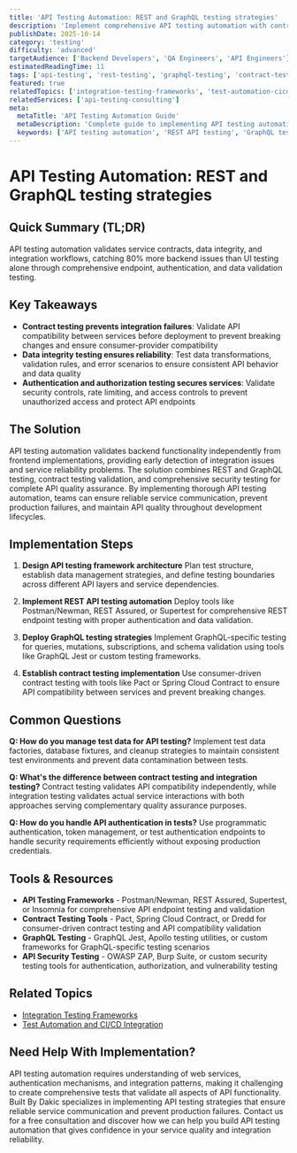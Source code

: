 ```yaml
---
title: 'API Testing Automation: REST and GraphQL testing strategies'
description: 'Implement comprehensive API testing automation with contract testing, API validation, and integration testing for reliable service communication and API quality assurance.'
publishDate: 2025-10-14
category: 'testing'
difficulty: 'advanced'
targetAudience: ['Backend Developers', 'QA Engineers', 'API Engineers']
estimatedReadingTime: 11
tags: ['api-testing', 'rest-testing', 'graphql-testing', 'contract-testing']
featured: true
relatedTopics: ['integration-testing-frameworks', 'test-automation-cicd-integration']
relatedServices: ['api-testing-consulting']
meta:
  metaTitle: 'API Testing Automation Guide'
  metaDescription: 'Complete guide to implementing API testing automation with REST, GraphQL, and contract testing strategies.'
  keywords: ['API testing automation', 'REST API testing', 'GraphQL testing', 'contract testing frameworks']
---
```


# API Testing Automation: REST and GraphQL testing strategies

## Quick Summary (TL;DR)

API testing automation validates service contracts, data integrity, and integration workflows, catching 80% more backend issues than UI testing alone through comprehensive endpoint, authentication, and data validation testing.

## Key Takeaways

- **Contract testing prevents integration failures**: Validate API compatibility between services before deployment to prevent breaking changes and ensure consumer-provider compatibility
- **Data integrity testing ensures reliability**: Test data transformations, validation rules, and error scenarios to ensure consistent API behavior and data quality
- **Authentication and authorization testing secures services**: Validate security controls, rate limiting, and access controls to prevent unauthorized access and protect API endpoints

## The Solution

API testing automation validates backend functionality independently from frontend implementations, providing early detection of integration issues and service reliability problems. The solution combines REST and GraphQL testing, contract testing validation, and comprehensive security testing for complete API quality assurance. By implementing thorough API testing automation, teams can ensure reliable service communication, prevent production failures, and maintain API quality throughout development lifecycles.

## Implementation Steps

1. **Design API testing framework architecture**
   Plan test structure, establish data management strategies, and define testing boundaries across different API layers and service dependencies.

2. **Implement REST API testing automation**
   Deploy tools like Postman/Newman, REST Assured, or Supertest for comprehensive REST endpoint testing with proper authentication and data validation.

3. **Deploy GraphQL testing strategies**
   Implement GraphQL-specific testing for queries, mutations, subscriptions, and schema validation using tools like GraphQL Jest or custom testing frameworks.

4. **Establish contract testing implementation**
   Use consumer-driven contract testing with tools like Pact or Spring Cloud Contract to ensure API compatibility between services and prevent breaking changes.

## Common Questions

**Q: How do you manage test data for API testing?**
Implement test data factories, database fixtures, and cleanup strategies to maintain consistent test environments and prevent data contamination between tests.

**Q: What's the difference between contract testing and integration testing?**
Contract testing validates API compatibility independently, while integration testing validates actual service interactions with both approaches serving complementary quality assurance purposes.

**Q: How do you handle API authentication in tests?**
Use programmatic authentication, token management, or test authentication endpoints to handle security requirements efficiently without exposing production credentials.

## Tools & Resources

- **API Testing Frameworks** - Postman/Newman, REST Assured, Supertest, or Insomnia for comprehensive API endpoint testing and validation
- **Contract Testing Tools** - Pact, Spring Cloud Contract, or Dredd for consumer-driven contract testing and API compatibility validation
- **GraphQL Testing** - GraphQL Jest, Apollo testing utilities, or custom frameworks for GraphQL-specific testing scenarios
- **API Security Testing** - OWASP ZAP, Burp Suite, or custom security testing tools for authentication, authorization, and vulnerability testing

## Related Topics

- [Integration Testing Frameworks]({{/topics/integration-testing-frameworks}})
- [Test Automation and CI/CD Integration]({{/topics/test-automation-cicd-integration}})

## Need Help With Implementation?

API testing automation requires understanding of web services, authentication mechanisms, and integration patterns, making it challenging to create comprehensive tests that validate all aspects of API functionality. Built By Dakic specializes in implementing API testing strategies that ensure reliable service communication and prevent production failures. Contact us for a free consultation and discover how we can help you build API testing automation that gives confidence in your service quality and integration reliability.
